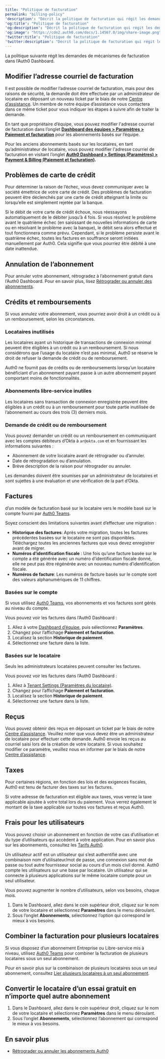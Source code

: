 ```yaml
---
title: "Politique de facturation"
permalink: "billing-policy"
'description': "Décrit la politique de facturation qui régit les demandes de mécanismes de facturation dans l’Auth0 Dashboard."
'og:title': "Politique de facturation"
'og:description': "Décrit la politique de facturation qui régit les demandes de mécanismes de facturation dans l’Auth0 Dashboard."
'og:image': "https://cdn2.auth0.com/docs/1.14567.0/img/share-image.png"
'twitter:title': "Politique de facturation"
'twitter:description': "Décrit la politique de facturation qui régit les demandes de mécanismes de facturation dans l’Auth0 Dashboard."
---
```


La politique suivante régit les demandes de mécanismes de facturation dans l’<Tooltip href="/docs/fr-ca/glossary?term=auth0-dashboard" tip="Auth0 Dashboard
Principal produit d’Auth0 pour configurer vos services." cta="Voir le glossaire">Auth0 Dashboard</Tooltip>.

## Modifier l’adresse courriel de facturation

Il est possible de modifier l’adresse courriel de facturation, mais pour des raisons de sécurité, la demande doit être effectuée par un administrateur de locataire en déposant un nouveau ticket par le biais de notre [Centre d’assistance](https://support.auth0.com). Un membre de notre équipe d’assistance vous contactera dans ce même ticket pour vous indiquer les étapes à suivre afin de traiter la demande.

En tant que propriétaire d’équipe, vous pouvez modifier l'adresse courriel de facturation dans l’onglet [**Dashboard des équipes > Paramètres > Paiement et facturation**](https://manage.auth0.com/#/tenant/) pour les abonnements basés sur l’équipe.

Pour les anciens abonnements basés sur les locataires, en tant qu’administrateur de locataire, vous pouvez modifier l'adresse courriel de facturation en visitant l’onglet [**Auth0 Dashboard > Settings (Paramètres) > Payment & Billing (Paiement et facturation)**](https://manage.auth0.com/#/tenant/)**.**

## Problèmes de carte de crédit

Pour déterminer la raison de l’échec, vous devez communiquer avec la société émettrice de votre carte de crédit. Des problèmes de facturation peuvent être déclenchés par une carte de crédit atteignant la limite ou lorsqu’elle est simplement rejetée par la banque.

Si le débit de votre carte de crédit échoue, nous réessayons automatiquement de le débiter jusqu’à 4 fois. Si vous résolvez le problème avant le quatrième échec (en saisissant de nouvelles informations de carte ou en résolvant le problème avec la banque), le débit sera alors effectué et tout fonctionnera comme prévu. Cependant, si le problème persiste avant le quatrième échec, toutes les factures en souffrance seront initiées manuellement par Auth0. Cela signifie que vous pourriez être débité à une date inattendue.

## Annulation de l’abonnement

Pour annuler votre abonnement, rétrogradez à l’abonnement gratuit dans l’Auth0 Dashboard. Pour en savoir plus, lisez [Rétrograder ou annuler des abonnements](/docs/fr-ca/troubleshoot/customer-support/manage-subscriptions/downgrade-or-cancel-subscriptions).

## Crédits et remboursements

Si vous annulez votre abonnement, vous pourriez avoir droit à un crédit ou à un remboursement, selon les circonstances.

### Locataires inutilisés

Les locataires ayant un historique de transactions de connexion minimal peuvent être éligibles à un crédit ou à un remboursement. Si nous considérons que l’usage du locataire n’est pas minimal, Auth0 se réserve le droit de refuser la demande de crédit ou de remboursement.

Auth0 ne fournit pas de crédits ou de remboursements lorsqu’un locataire bénéficiant d’un abonnement payant passe à un autre abonnement payant comportant moins de fonctionnalités.

### Abonnements libre-service inutiles

Les locataires sans transaction de connexion enregistrée peuvent être éligibles à un crédit ou à un remboursement pour toute partie inutilisée de l’abonnement au cours des trois (3) derniers mois.

### Demande de crédit ou de remboursement

Vous pouvez demander un crédit ou un remboursement en communiquant avec les comptes débiteurs d’Okta à `ar@okta.com` et en fournissant les informations suivantes :

* Abonnement de votre locataire avant de rétrograder ou d’annuler.
* Date de rétrogradation ou d’annulation.
* Brève description de la raison pour rétrograder ou annuler.

Les demandes doivent être soumises par un administrateur de locataires et sont sujettes à une évaluation et une vérification de la part d’Okta.

## Factures

<Warning>

d’un modèle de facturation basé sur le locataire vers le modèle basé sur le compte fourni par [Auth0 Teams](/docs/fr-ca/get-started/auth0-teams).

Soyez conscient des limitations suivantes avant d’effectuer une migration :

* **Historique des factures**: Après votre migration, toutes les factures précédentes basées sur le locataire ne sont pas disponibles. Téléchargez toutes les anciennes factures que vous devez enregistrer avant de migrer.
* **Numéros d’identification fiscale** : Une fois qu’une facture basée sur le compte a été générée avec un numéro d’identification fiscale donné, elle ne peut pas être régénérée avec un nouveau numéro d’identification fiscale.
* **Numéros de facture**: Les numéros de facture basés sur le compte sont des valeurs alphanumériques de 11 chiffres.

</Warning>

### Basées sur le compte

Si vous utilisez [Auth0 Teams](/docs/fr-ca/get-started/auth0-teams), vos abonnements et vos factures sont gérés au niveau du compte.

Vous pouvez voir les factures dans l’Auth0 Dashboard :

1. Allez à votre [Dashboard d’équipe](/docs/fr-ca/get-started/auth0-teams/tenant-management), puis sélectionnez **Paramètres**.
2. Changez pour l’affichage **Paiement et facturation**.
3. Localisez la section **Historique de paiement**.
4. Sélectionnez une facture dans la liste.

### Basées sur le locataire

<Callout icon="file-lines" color="#0EA5E9" iconType="regular">

Seuls les administrateurs locataires peuvent consulter les factures.

</Callout>

Vous pouvez voir les factures dans l’Auth0 Dashboard :

1. Allez à [Tenant Settings (Paramètres du locataire)](https://manage.auth0.com/#/tenant).
2. Changez pour l’affichage **Paiement et facturation**.
3. Localisez la section **Historique de paiement**.
4. Sélectionnez une facture dans la liste.

## Reçus

Vous pouvez obtenir des reçus en déposant un ticket par le biais de notre [Centre d’assistance](https://support.auth0.com). Veuillez noter que vous devez être un administrateur de locataire pour effectuer cette demande. Auth0 envoie les reçus au courriel saisi lors de la création de votre locataire. Si vous souhaitez modifier ce paramètre, veuillez nous en informer par le biais de notre [Centre d’assistance](https://support.auth0.com).

## Taxes

Pour certaines régions, en fonction des lois et des exigences fiscales, Auth0 est tenu de facturer des taxes sur les factures.

Si votre adresse de facturation est éligible aux taxes, vous verrez la taxe applicable ajoutée à votre total lors du paiement. Vous verrez également le montant de la taxe applicable sur toutes vos factures et reçus Auth0.

## Frais pour les utilisateurs

Vous pouvez choisir un abonnement en fonction de votre cas d’utilisation et du type d’utilisateurs qui accèdent à votre application. Pour en savoir plus sur les abonnements, consultez les [Tarifs Auth0](https://auth0.com/pricing/).

Un utilisateur actif est un utilisateur qui s’est authentifié avec une combinaison nom d’utilisateur/mot de passe, une connexion sans mot de passe ou tout autre fournisseur social au cours d’un mois civil donné. Auth0 compte les utilisateurs sur une base par locataire. Un utilisateur qui se connecte à plusieurs applications sur le même locataire compte pour un seul utilisateur.

Vous pouvez augmenter le nombre d’utilisateurs, selon vos besoins, chaque mois.

1. Dans le Dashboard, allez dans le coin supérieur droit, cliquez sur le nom de votre locataire et sélectionnez **Paramètres** dans le menu déroulant.
2. Sous l’onglet **Abonnements**, sélectionnez l’option qui correspond le mieux à vos besoins.

## Combiner la facturation pour plusieurs locataires

Si vous disposez d’un abonnement Entreprise ou Libre-service mis à niveau, utilisez [Auth0 Teams](/docs/fr-ca/get-started/auth0-teams) pour combiner la facturation de plusieurs locataires sous un seul abonnement.

Pour en savoir plus sur la combinaison de plusieurs locataires sous un seul abonnement, consultez [Lier plusieurs locataires à un seul abonnement](/docs/fr-ca/get-started/auth0-overview/create-tenants/child-tenants).

## Convertir le locataire d’un essai gratuit en n’importe quel autre abonnement

1. Dans le Dashboard, allez dans le coin supérieur droit, cliquez sur le nom de votre locataire et sélectionnez **Paramètres** dans le menu déroulant.
2. Sous l’onglet **Abonnements**, sélectionnez l’abonnement qui correspond le mieux à vos besoins.

## En savoir plus

* [Rétrograder ou annuler les abonnements Auth0](/docs/fr-ca/troubleshoot/customer-support/manage-subscriptions/downgrade-or-cancel-subscriptions)